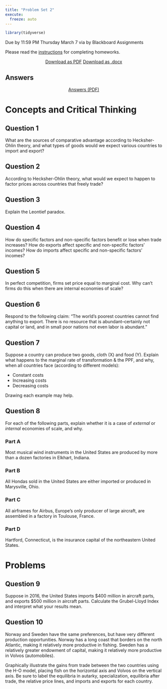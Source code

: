 ```yaml
---
title: "Problem Set 2"
execute: 
  freeze: auto
---
```


```r
library(tidyverse)
```

::: {.callout-warning appearance="minimal"}
Due by 11:59 PM Thursday March 7 via by Blackboard Assignments
:::

Please read the [instructions](https://trades23.classes.ryansafner.com/assignments/problem-sets) for completing homeworks.

<p style="text-align:center;"><a class="btn btn-primary btn-lg" target="_blank" href="/files/assignment/02-problem-set-pdf.pdf"><i class="fas fa-file-pdf"></i> Download as PDF</a> <a class="btn btn-primary btn-lg" target="_blank" href="/files/assignment/02-problem-set-docx.docx"><i class="fa-regular fa-file-word"></i> Download as .docx</a></p>

## Answers

<p style="text-align:center"> <a target="_blank" href="/files/assignment/02-problem-set-answers.pdf"><span class="btn btn-primary btn-lg"><i class="fas fa-file-pdf"></i> Answers (PDF)</a> </p>

# Concepts and Critical Thinking

## Question 1

What are the sources of comparative advantage according to Hecksher-Ohlin theory, and what types of goods would we expect various countries to import and export?

## Question 2

According to Hecksher-Ohlin theory, what would we expect to happen to factor prices across countries that freely trade?

## Question 3

Explain the Leontief paradox.

## Question 4

How do specific factors and non-specific factors benefit or lose when trade increases? How do exports affect specific and non-specific factors' incomes? How do imports affect specific and non-specific factors' incomes?

## Question 5 

In perfect competition, firms set price equal to marginal cost. Why can't firms do this when there are internal economies of scale?

## Question 6

Respond to the following claim: “The world's poorest countries cannot find anything to export. There is no resource that is abundant--certainly not capital or land, and in small poor nations not even labor is abundant.”

## Question 7

Suppose a country can produce two goods, cloth (X) and food (Y). Explain what happens to the marginal rate of transformation & the PPF, and why, when all countries face (according to different models):

- Constant costs
- Increasing costs
- Decreasing costs

Drawing each example may help.

## Question 8

For each of the following parts, explain whether it is a case of *external* or *internal* economies of scale, and why.

### Part A

Most musical wind instruments in the United States are produced by more than a dozen factories in Elkhart, Indiana.

### Part B

All Hondas sold in the United States are either imported or produced in Marysville, Ohio.

### Part C

All airframes for Airbus, Europe’s only producer of large aircraft, are assembled in a factory in Toulouse, France.

### Part D

Hartford, Connecticut, is the insurance capital of the northeastern United States.


\clearpage

# Problems

## Question 9

Suppose in 2016, the United States imports $400 million in aircraft parts, and exports $500 million in aircraft parts. Calculate the Grubel-Lloyd Index and interpret what your results mean. 

## Question 10

Norway and Sweden have the same preferences, but have very different production opportunities. Norway has a long coast that borders on the north Atlantic, making it relatively more productive in fishing. Sweden has a relatively greater endowment of capital, making it relatively more productive in Volvos (automobiles). 

Graphically illustrate the gains from trade between the two countries using the H-O model, placing fish on the horizontal axis and Volvos on the vertical axis. Be sure to label the equilibria in autarky, specialization, equilibria after trade, the relative price lines, and imports and exports for each country. 